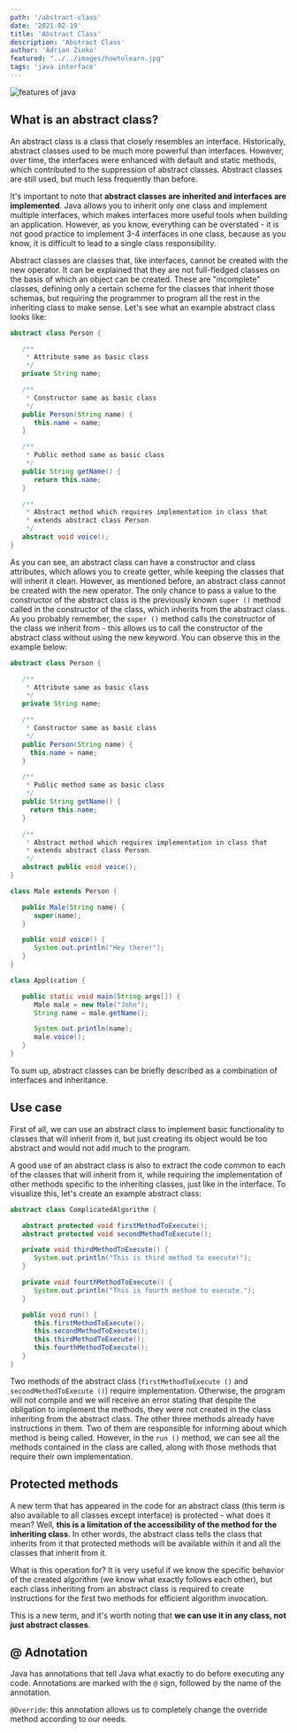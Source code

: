 ```yaml
---
path: '/abstract-class'
date: '2021-02-19'
title: 'Abstract Class'
description: 'Abstract Class'
author: 'Adrian Zinko'
featured: "../../images/howtolearn.jpg"
tags: 'java interface'
---
```


![features of java](../../images/features-of-java.png)

## What is an abstract class?

An abstract class is a class that closely resembles an interface. Historically, abstract classes used to be much more powerful than interfaces. However, over time, the interfaces were enhanced with default and static methods, which contributed to the suppression of abstract classes. Abstract classes are still used, but much less frequently than before.

It's important to note that __abstract classes are inherited and interfaces are implemented__. Java allows you to inherit only one class and implement multiple interfaces, which makes interfaces more useful tools when building an application. However, as you know, everything can be overstated - it is not good practice to implement 3-4 interfaces in one class, because as you know, it is difficult to lead to a single class responsibility.

Abstract classes are classes that, like interfaces, cannot be created with the new operator. It can be explained that they are not full-fledged classes on the basis of which an object can be created. These are "incomplete" classes, defining only a certain scheme for the classes that inherit those schemas, but requiring the programmer to program all the rest in the inheriting class to make sense. Let's see what an example abstract class looks like:

```java
abstract class Person {

   /**
    * Attribute same as basic class
    */
   private String name;

   /**
    * Constructor same as basic class
    */
   public Person(String name) {
      this.name = name;
   }

   /**
    * Public method same as basic class
    */
   public String getName() {
      return this.name;
   }

   /**
    * Abstract method which requires implementation in class that
    * extends abstract class Person.
    */
   abstract void voice();
}
```

As you can see, an abstract class can have a constructor and class attributes, which allows you to create getter, while keeping the classes that will inherit it clean. However, as mentioned before, an abstract class cannot be created with the new operator. The only chance to pass a value to the constructor of the abstract class is the previously known `super ()` method called in the constructor of the class, which inherits from the abstract class. As you probably remember, the `super ()` method calls the constructor of the class we inherit from - this allows us to call the constructor of the abstract class without using the new keyword. You can observe this in the example below:

```java
abstract class Person {

   /**
    * Attribute same as basic class
    */
   private String name;

   /**
    * Constructor same as basic class
    */
   public Person(String name) {
     this.name = name;
   }

   /**
    * Public method same as basic class
    */
   public String getName() {
     return this.name;
   }

   /**
    * Abstract method which requires implementation in class that
    * extends abstract class Person.
    */
   abstract public void voice();
}

class Male extends Person {

   public Male(String name) {
      super(name);
   }

   public void voice() {
      System.out.println("Hey there!");
   }
}

class Application {

   public static void main(String args[]) {
      Male male = new Male("John");
      String name = male.getName();

      System.out.println(name);
      male.voice();
   }
}
```

To sum up, abstract classes can be briefly described as a combination of interfaces and inheritance.

## Use case

First of all, we can use an abstract class to implement basic functionality to classes that will inherit from it, but just creating its object would be too abstract and would not add much to the program.

A good use of an abstract class is also to extract the code common to each of the classes that will inherit from it, while requiring the implementation of other methods specific to the inheriting classes, just like in the interface. To visualize this, let's create an example abstract class:

```java
abstract class ComplicatedAlgorithm {

   abstract protected void firstMethodToExecute();
   abstract protected void secondMethodToExecute();

   private void thirdMethodToExecute() {
      System.out.println("This is third method to execute!");
   }

   private void fourthMethodToExecute() {
      System.out.println("This is fourth method to execute.");
   }

   public void run() {
      this.firstMethodToExecute();
      this.secondMethodToExecute();
      this.thirdMethodToExecute();
      this.fourthMethodToExecute();
   }
}
```

Two methods of the abstract class (`firstMethodToExecute ()` and `secondMethodToExecute ()`) require implementation. Otherwise, the program will not compile and we will receive an error stating that despite the obligation to implement the methods, they were not created in the class inheriting from the abstract class. The other three methods already have instructions in them. Two of them are responsible for informing about which method is being called. However, in the `run ()` method, we can see all the methods contained in the class are called, along with those methods that require their own implementation.

## Protected methods

A new term that has appeared in the code for an abstract class (this term is also available to all classes except interface) is protected - what does it mean? Well, __this is a limitation of the accessibility of the method for the inheriting class__. In other words, the abstract class tells the class that inherits from it that protected methods will be available within it and all the classes that inherit from it.

What is this operation for? It is very useful if we know the specific behavior of the created algorithm (we know what exactly follows each other), but each class inheriting from an abstract class is required to create instructions for the first two methods for efficient algorithm invocation.

This is a new term, and it's worth noting that __we can use it in any class, not just abstract classes__.

## @ Adnotation

Java has annotations that tell Java what exactly to do before executing any code. Annotations are marked with the `@` sign, followed by the name of the annotation.

`@Override`: this annotation allows us to completely change the override method according to our needs.



